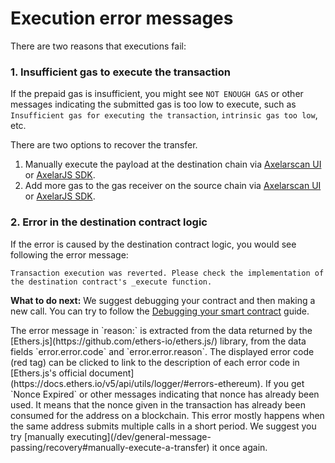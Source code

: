 # Execution error messages


There are two reasons that executions fail:

### 1. Insufficient gas to execute the transaction

If the prepaid gas is insufficient, you might see `NOT ENOUGH GAS` or other messages indicating the submitted gas is too low to execute, such as `Insufficient gas for executing the transaction`, `intrinsic gas too low`, etc.

There are two options to recover the transfer.

1. Manually execute the payload at the destination chain via [Axelarscan UI](/dev/general-message-passing/recovery#manually-execute-a-transfer) or [AxelarJS SDK](/dev/axelarjs-sdk/tx-status-query-recovery#1-execute-manually).
2. Add more gas to the gas receiver on the source chain via [Axelarscan UI](/dev/general-message-passing/recovery#increase-gas-payment-to-the-gas-receiver-on-the-source-chain) or [AxelarJS SDK](/dev/axelarjs-sdk/tx-status-query-recovery#2-increase-gas-payment).

### 2. Error in the destination contract logic

If the error is caused by the destination contract logic, you would see following the error message:

```
Transaction execution was reverted. Please check the implementation of the destination contract's _execute function.
```

**What to do next:** We suggest debugging your contract and then making a new call. You can try to follow the [Debugging your smart contract](/dev/general-message-passing/debug/debugging-your-smart-contract/) guide.

<Callout emoji="ℹ️">
  The error message in `reason:` is extracted from the data returned by the [Ethers.js](https://github.com/ethers-io/ethers.js/) library, from the data fields `error.error.code` and `error.error.reason`. The displayed error code (red tag) can be clicked to link to the description of each error code in [Ethers.js's official document](https://docs.ethers.io/v5/api/utils/logger/#errors-ethereum).
</Callout>

<Callout emoji="ℹ️">
  If you get `Nonce Expired` or other messages indicating that nonce has already been used. It means that the nonce given in the transaction has already been consumed for the address on a blockchain. This error mostly happens when the same address submits multiple calls in a short period. We suggest you try [manually executing](/dev/general-message-passing/recovery#manually-execute-a-transfer) it once again.
</Callout>
